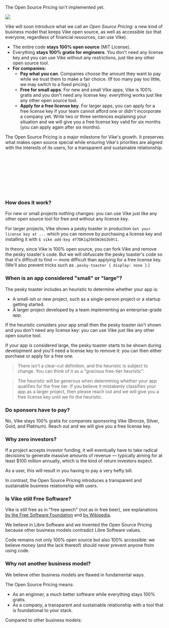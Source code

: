 
<Construction>The Open Source Pricing isn't implemented yet.</Construction>

<div style={{ display: 'flex', justifyContent: 'center', marginTop: 37, marginBottom: 30}}>
  <img src={OpenSourcePricingIllustration} style={{ maxWidth: '100%' }} />
</div>

Vike will soon introduce what we call an *Open Source Pricing*: a new kind of business model that keeps Vike open source, as well as accessible (so that everyone, regardless of financial resources, can use Vike).

- The entire code **stays 100% open source** (MIT License).
- Everything **stays 100% gratis for engineers**. You don't need any license key and you can use Vike without any restrictions, just like any other open source tool.
- **For companies:**
  - **Pay what you can**. Companies choose the amount they want to pay while we trust them to make a fair choice. (If too many pay too little, we may switch to a fixed pricing.)
  - **Free for small apps**. For new and small Vike apps, Vike is 100% gratis and you don't need any license key: everything works just like any other open source tool.
  - **Apply for a free license key**.  For larger apps, you can apply for a free license key if your team cannot afford one or didn't incorporate a company yet. Write two or three sentences explaining your situation and we will give you a free license key valid for six months (you can apply again after six months).

The Open Source Pricing is a major milestone for Vike's growth. It preserves what makes open source special while ensuring Vike's priorities are aligned with the interests of its users, for a transparent and sustainable relationship.

<br/>

<Link doNotInferSectionTitle href="#how-does-it-work" /><br/>
<Link doNotInferSectionTitle href="#what-is-considered-a-small-app-vs-a-larger-app" /><br/>
<Link doNotInferSectionTitle href="#do-sponsors-have-to-pay" /><br/>
<Link doNotInferSectionTitle href="#why-zero-investors" /><br/>
<Link doNotInferSectionTitle href="#is-vike-still-free-software" /><br/>
<Link doNotInferSectionTitle href="#why-not-another-business-model" /><br/>

### How does it work?

For new or small projects nothing changes: you can use Vike just like any other open source tool for free and without any license key.

For larger projects, Vike shows a pesky toaster in production `Get your license key at ...` which you can remove by purchasing a license key and installing it with `$ vike add-key 4f7DK1q29X5WJ6G3b9t1`.

In theory, since Vike is 100% open source, you can fork Vike and remove the pesky toaster's code. But we will obfuscate the pesky toaster's code so that it's difficult to find &mdash; more difficult than applying for a free license key. (We'll also prevent tricks such as `.pesky-toaster { display: none }`.)


### When is an app considered "small" or "large"?

The pesky toaster includes an heuristic to determine whether your app is:
 - A small-ish or new project, such as a single-person project or a startup getting started.
 - A larger project developed by a team implementing an enterprise-grade app.

If the heuristic considers your app small then the pesky toaster isn't shown and you don't need any license key: you can use Vike just like any other open source tool.

If your app is considered large, the pesky toaster starts to be shown during development and you'll need a license key to remove it: you can then either purchase or apply for a free one.

> There isn't a clear-cut definition, and the heuristic is subject to change. You can think of it as a "gracious free-tier heuristic".

> The heuristic will be generous when determining whether your app qualifies for the free tier. If you believe it mistakenly classifies your app as a larger project, then please reach out and we will give you a free license key until we fix the heuristic.


### Do sponsors have to pay?

No, Vike stays 100% gratis for companies sponsoring Vike (Bronze, Silver, Gold, and Platinum). Reach out and we will give you a free license key.


### Why zero investors?

If a project accepts investor funding, it will eventually have to take radical decisions to generate massive amounts of revenue — typically aiming for at least $100 million annually, which is the kind of return investors expect.

As a user, this will result in you having to pay a very hefty bill.

In contrast, the Open Source Pricing introduces a transparent and sustainable business relationship with users.


### Is Vike still Free Software?

Vike is still free as in "free speech" (not as in free beer), see explanations [by the Free Software Foundation](https://www.gnu.org/philosophy/free-sw.en.html) and [by Wikipedia](https://en.wikipedia.org/wiki/Free_software).

We believe in Libre Software and we invented the Open Source Pricing because <Link doNotInferSectionTitle href="#why-not-another-business-model" >other business models contradict Libre Software values</Link>.

Code remains not only 100% open source but also 100% accessible: we believe money (and the lack thereof) should never prevent anyone from using code.



### Why not another business model?

We believe other business models are flawed in fundamental ways.

The Open Source Pricing means:
- As an enginner, a much better software while everything stays 100% gratis.
- As a company, a transparent and sustainable relationship with a tool that is foundational to your stack.

Compared to other business models:

<StateOfTheArt />
